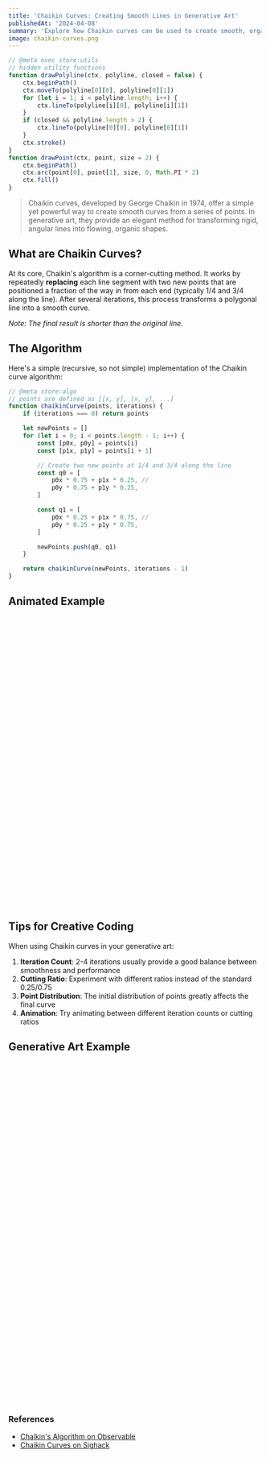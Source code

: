 ```yaml
---
title: 'Chaikin Curves: Creating Smooth Lines in Generative Art'
publishedAt: '2024-04-08'
summary: 'Explore how Chaikin curves can be used to create smooth, organic lines in generative art and creative coding.'
image: chaikin-curves.png
---
```


```js
// @meta exec store:utils
// hidden utility functions
function drawPolyline(ctx, polyline, closed = false) {
    ctx.beginPath()
    ctx.moveTo(polyline[0][0], polyline[0][1])
    for (let i = 1; i < polyline.length; i++) {
        ctx.lineTo(polyline[i][0], polyline[i][1])
    }
    if (closed && polyline.length > 2) {
        ctx.lineTo(polyline[0][0], polyline[0][1])
    }
    ctx.stroke()
}
function drawPoint(ctx, point, size = 2) {
    ctx.beginPath()
    ctx.arc(point[0], point[1], size, 0, Math.PI * 2)
    ctx.fill()
}
```

> Chaikin curves, developed by George Chaikin in 1974, offer a simple yet powerful way to create smooth curves from a series of points. In generative art, they provide an elegant method for transforming rigid, angular lines into flowing, organic shapes.

## What are Chaikin Curves?

At its core, Chaikin's algorithm is a corner-cutting method. It works by repeatedly **replacing** each line segment with two new points that are positioned a fraction of the way in from each end (typically 1/4 and 3/4 along the line). After several iterations, this process transforms a polygonal line into a smooth curve.

_Note: The final result is shorter than the original line._

## The Algorithm

Here's a simple (recursive, so not simple) implementation of the Chaikin curve algorithm:

```javascript
// @meta store:algo
// points are defined as [[x, y], [x, y], ...]
function chaikinCurve(points, iterations) {
    if (iterations === 0) return points

    let newPoints = []
    for (let i = 0; i < points.length - 1; i++) {
        const [p0x, p0y] = points[i]
        const [p1x, p1y] = points[i + 1]

        // Create two new points at 1/4 and 3/4 along the line
        const q0 = [
            p0x * 0.75 + p1x * 0.25, //
            p0y * 0.75 + p1y * 0.25,
        ]

        const q1 = [
            p0x * 0.25 + p1x * 0.75, //
            p0y * 0.25 + p1y * 0.75,
        ]

        newPoints.push(q0, q1)
    }

    return chaikinCurve(newPoints, iterations - 1)
}
```

## Animated Example

<Canvas id="example01" />

```js
// @meta exec load:algo load:utils
function drawFrame() {
    ctx.fillStyle = 'black'
    ctx.fillRect(0, 0, canvas.width, canvas.height)

    ctx.strokeStyle = 'white'

    ctx.lineWidth = 6
    ctx.lineJoin = 'round'
    ctx.lineCap = 'round'

    // baseline
    const polyline = [
        [40, 40],
        [150, 300],
        [280, 200],
        [420, 440],
    ]

    // one iteration
    let curve = chaikinCurve(polyline, tick++)
    drawPolyline(ctx, curve)

    // draw points
    ctx.fillStyle = 'red'
    for (let i = 0; i < curve.length; i++) {
        drawPoint(ctx, curve[i])
    }

    if (tick > maxTick) tick = 1
    setTimeout(() => requestAnimationFrame(drawFrame), tickInterval)
}

let tick = 1
const maxTick = 6
const tickInterval = 1000
const canvas = document.getElementById('example01')
const ctx = canvas.getContext('2d')
requestAnimationFrame(drawFrame)
```

## Tips for Creative Coding

When using Chaikin curves in your generative art:

1. **Iteration Count**: 2-4 iterations usually provide a good balance between smoothness and performance
2. **Cutting Ratio**: Experiment with different ratios instead of the standard 0.25/0.75
3. **Point Distribution**: The initial distribution of points greatly affects the final curve
4. **Animation**: Try animating between different iteration counts or cutting ratios

## Generative Art Example

<Canvas id="example02" />

```javascript
// Example: Creating a flowing line with noise
```

```js
// @meta exec load:algo load:utils
function flowingLine(time) {
    const points = []
    const radius = 140
    const centerX = 240
    const centerY = 240

    for (let i = 0; i < 12; i++) {
        const angle = (i / 12) * Math.PI * 2
        const wobble = Math.sin(time * 2 + i * 2) * 40
        points.push([centerX + Math.cos(angle) * (radius + wobble), centerY + Math.sin(angle) * (radius + wobble)])
    }
    points.push([...points[0]]) // Close the circle
    return [[...points], chaikinCurve(points, 3)]
}

function drawFrame(time) {
    ctx.fillStyle = 'black'
    ctx.fillRect(0, 0, canvas.width, canvas.height)

    ctx.strokeStyle = 'white'

    ctx.lineWidth = 6
    ctx.lineJoin = 'round'
    ctx.lineCap = 'round'

    // draw points
    const [points, curve] = flowingLine(time * 0.001)
    drawPolyline(ctx, curve)

    ctx.fillStyle = 'red'
    for (let i = 0; i < points.length; i++) {
        drawPoint(ctx, points[i], 4)
    }

    requestAnimationFrame(drawFrame)
}

// let tick = 1
// const maxTick = 6
const tickInterval = 100
const canvas = document.getElementById('example02')
const ctx = canvas.getContext('2d')
requestAnimationFrame(drawFrame)
```

### References

-   [Chaikin's Algorithm on Observable](https://observablehq.com/@pamacha/chaikins-algorithm)
-   [Chaikin Curves on Sighack](https://sighack.com/post/chaikin-curves)

```js
import { Line, Polyline, Polygon, asPoints } from 'root/geo'
import { random } from 'root/random'
import { zip, interleave } from 'root/array'
import { chaikinCurve } from 'root/algos'

function joyDivision(cmd, palette) {
    // ext.chaikinCurve()

    // make 2 vertical control lines
    const lineA = new Line([-0.9, 0.7], [-0.9, -0.9])
    const lineB = new Line([0.9, 0.7], [0.9, -0.9])

    // turn each line into endpoints for horizontal lines
    const numLines = 32
    const ptsA = asPoints(lineA, numLines)
    const ptsB = asPoints(lineB, numLines)

    // zip up the points into lines
    const lines = zip(ptsA, ptsB).map(([ptA, ptB]) => new Line(ptA, ptB))

    // convert the new lines into N points we can move around
    const numPoints = 36
    const linePoints = lines.map((line) => asPoints(line, numPoints))

    // randomly move the points (only on the positive Y axis)
    const randomnessBig = 0.4
    const randomnessSmall = 0.005
    let linePointsMoved = linePoints.map((pts) =>
        pts.map((pt) => {
            const x = pt[0]
            const gaussShape = Math.exp(-8 * x * x)
            return [pt[0], pt[1] + gaussShape * random(0, randomnessBig)]
        })
    )

    // smooth out curve one iteration
    let smoothPoints = linePointsMoved.map((pts) => chaikinCurve(pts, 2))

    // second pass of random displacement, smaller values
    linePointsMoved = smoothPoints.map((pts) =>
        pts.map((pt) => {
            // (TRICKY BIT)
            // TODO: learn how these work
            // gaussian shaping function
            // only apply on the outsides
            const x = pt[0]
            const gaussShape = 1.0 - Math.exp(-8 * x * x)
            return [pt[0], pt[1] + random(-randomnessSmall, gaussShape * randomnessSmall)]
        })
    )

    // finish smoothing things out
    // smoothPoints = linePointsMoved.map((pts) => chaikinCurve(pts, 2))

    // convert to polylines
    cmd.clear(palette.background)

    const polylines = smoothPoints.map((pts) => new Polyline(pts, { stroke: palette.secondary, weight: 0.008 }))
    const polys = polylines.map((polyline) => new Polygon(polyline.pts, { fill: palette.background }))
    cmd.draw(interleave(polys, polylines))
}
joyDivision.title = 'Joy Division'
export { joyDivision }

// const meta = {
// title: 'Joy Division',
// description: 'This is way more complex than needed, probably better to use loops like in the original example.',
// refLink: 'https://generativeartistry.com/tutorials/joy-division/',
// }
```
